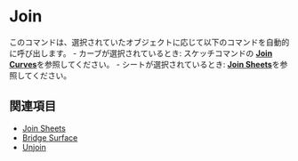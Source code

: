 
# Join

<Reference shortcut="J" command="Join" button="" />

このコマンドは、選択されていたオブジェクトに応じて以下のコマンドを自動的に呼び出します。
    - カーブが選択されているとき: スケッチコマンドの [**Join Curves**](/sketch/join-curves)を参照してください。
    - シートが選択されているとき: [**Join Sheets**](join-sheets)を参照してください。

## 関連項目
- [Join Sheets](join-sheets)
- [Bridge Surface](bridge-surface)
- [Unjoin](unjoin)
